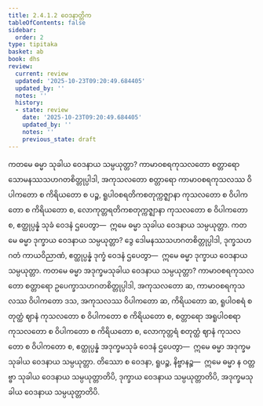 ```yaml
---
title: 2.4.1.2 ဝေဒနာတ္တိက
tableOfContents: false
sidebar:
  order: 2
type: tipitaka
basket: ab
book: dhs
review:
  current: review
  updated: '2025-10-23T09:20:49.684405'
  updated_by: ''
  notes: ''
  history:
  - state: review
    date: '2025-10-23T09:20:49.684405'
    updated_by: ''
    notes: ''
    previous_state: draft
---
```



<ReviewStatus review={frontmatter.review} showDetails={true} />

<HypothesisAnnotation frontmatter={frontmatter} />

<DynamicBreadcrumb />

<Division number="1387" book="dhs" e="ch" v="29" p="266">

<Paragraph number="2093" book="dhs">
ကတမေ ဓမ္မာ သုခါယ ဝေဒနာယ သမ္ပယုတ္တာ? ကာမာဝစရကုသလတော စတ္တာရော သောမနဿသဟဂတစိတ္တုပ္ပါဒါ, အကုသလတော စတ္တာရော ကာမာဝစရကုသလဿ ဝိပါကတော စ ကိရိယတော စ ပဉ္စ, ရူပါဝစရတိကစတုက္ကဇ္ဈာနာ ကုသလတော စ ဝိပါကတော စ ကိရိယတော စ, လောကုတ္တရတိကစတုက္ကဇ္ဈာနာ ကုသလတော စ ဝိပါကတော စ, ဧတ္ထုပ္ပန္နံ သုခံ ဝေဒနံ ဌပေတွာ—  ဣမေ ဓမ္မာ သုခါယ ဝေဒနာယ သမ္ပယုတ္တာ.
</Paragraph>

</Division>
<Division number="1388" book="dhs" e="ch" v="29" p="266">

<Paragraph number="2094" book="dhs">
ကတမေ ဓမ္မာ ဒုက္ခာယ ဝေဒနာယ သမ္ပယုတ္တာ? ဒွေ ဒေါမနဿသဟဂတစိတ္တုပ္ပါဒါ, ဒုက္ခသဟဂတံ ကာယဝိညာဏံ, ဧတ္ထုပ္ပန္နံ ဒုက္ခံ ဝေဒနံ ဌပေတွာ—  ဣမေ ဓမ္မာ ဒုက္ခာယ ဝေဒနာယ သမ္ပယုတ္တာ.
</Paragraph>

</Division>
<Division number="1389" book="dhs" e="ch" v="29" p="266">

<Paragraph number="2095" book="dhs">
ကတမေ ဓမ္မာ အဒုက္ခမသုခါယ ဝေဒနာယ သမ္ပယုတ္တာ? ကာမာဝစရကုသလတော စတ္တာရော ဥပေက္ခာသဟဂတစိတ္တုပ္ပါဒါ, အကုသလတော ဆ, ကာမာဝစရကုသလဿ ဝိပါကတော ဒသ, အကုသလဿ ဝိပါကတော ဆ, ကိရိယတော ဆ, ရူပါဝစရံ စတုတ္ထံ ဈာနံ ကုသလတော စ ဝိပါကတော စ ကိရိယတော စ, စတ္တာရော အရူပါဝစရာ ကုသလတော စ ဝိပါကတော စ ကိရိယတော စ, လောကုတ္တရံ စတုတ္ထံ ဈာနံ ကုသလတော စ ဝိပါကတော စ, ဧတ္ထုပ္ပန္နံ အဒုက္ခမသုခံ ဝေဒနံ ဌပေတွာ—  ဣမေ ဓမ္မာ အဒုက္ခမသုခါယ ဝေဒနာယ သမ္ပယုတ္တာ. တိဿော စ ဝေဒနာ, ရူပဉ္စ, နိဗ္ဗာနဉ္စ—  ဣမေ ဓမ္မာ န ဝတ္တဗ္ဗာ သုခါယ ဝေဒနာယ သမ္ပယုတ္တာတိပိ, ဒုက္ခာယ ဝေဒနာယ သမ္ပယုတ္တာတိပိ, အဒုက္ခမသုခါယ ဝေဒနာယ သမ္ပယုတ္တာတိပိ.
</Paragraph>
</Division>